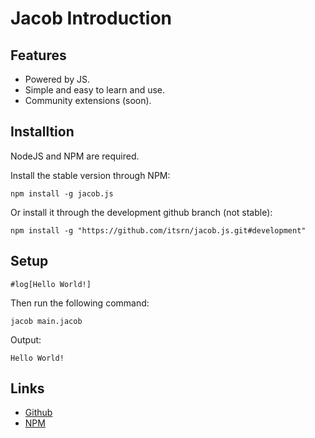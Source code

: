 # Jacob Introduction
 
## Features
- Powered by JS.
- Simple and easy to learn and use.
- Community extensions (soon).

## Installtion
NodeJS and NPM are required.

Install the stable version through NPM:
```shell copy
npm install -g jacob.js
```
Or install it through the development github branch (not stable):
```shell copy
npm install -g "https://github.com/itsrn/jacob.js.git#development"
```

## Setup
```jacob filename="main.jacob" copy
#log[Hello World!]
```
Then run the following command:
```shell copy
jacob main.jacob
```
Output:
```shell
Hello World!
```

## Links
- [Github](https://github.com/itsrn/jacob.js)
- [NPM](https://www.npmjs.com/package/jacob.js)